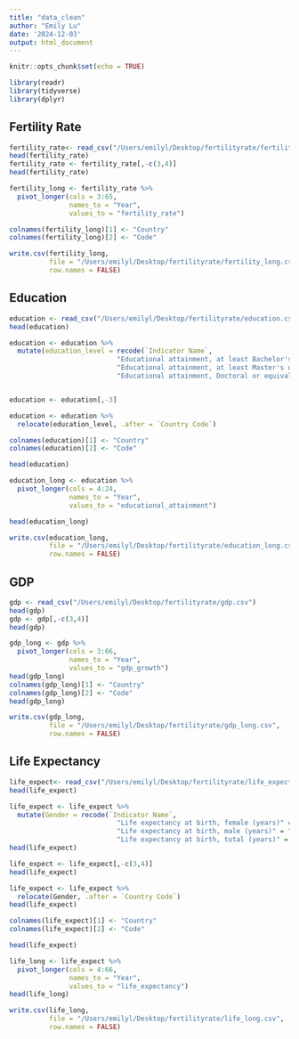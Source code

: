 ```yaml
---
title: "data_clean"
author: "Emily Lu"
date: '2024-12-03'
output: html_document
---
```


```r
knitr::opts_chunk$set(echo = TRUE)
```

```r
library(readr)
library(tidyverse)
library(dplyr)
```

## Fertility Rate

```r
fertility_rate<- read_csv("/Users/emilyl/Desktop/fertilityrate/fertility_rate.csv")
head(fertility_rate)
fertility_rate <- fertility_rate[,-c(3,4)]
head(fertility_rate)
```

```r
fertility_long <- fertility_rate %>%
  pivot_longer(cols = 3:65, 
               names_to = "Year", 
               values_to = "fertility_rate")

colnames(fertility_long)[1] <- "Country"
colnames(fertility_long)[2] <- "Code"

write.csv(fertility_long, 
          file = "/Users/emilyl/Desktop/fertilityrate/fertility_long.csv", 
          row.names = FALSE)
```


## Education
```r
education <- read_csv("/Users/emilyl/Desktop/fertilityrate/education.csv")
head(education)
```

```r
education <- education %>%
  mutate(education_level = recode(`Indicator Name`,
                           "Educational attainment, at least Bachelor's or equivalent, population 25+, female (%) (cumulative)" = "Bachelor's or equivalent",
                           "Educational attainment, at least Master's or equivalent, population 25+, female (%) (cumulative)" = "Master's or equivalent",
                           "Educational attainment, Doctoral or equivalent, population 25+, female (%) (cumulative)" = "Doctoral or equivalent"))


education <- education[,-3]

education <- education %>%
  relocate(education_level, .after = `Country Code`)

colnames(education)[1] <- "Country"
colnames(education)[2] <- "Code"

head(education)
```

```r
education_long <- education %>%
  pivot_longer(cols = 4:24, 
               names_to = "Year", 
               values_to = "educational_attainment")

head(education_long)
```

```r
write.csv(education_long, 
          file = "/Users/emilyl/Desktop/fertilityrate/education_long.csv", 
          row.names = FALSE)
```


## GDP
```r
gdp <- read_csv("/Users/emilyl/Desktop/fertilityrate/gdp.csv")
head(gdp)
gdp <- gdp[,-c(3,4)]
head(gdp)
```

```r
gdp_long <- gdp %>%
  pivot_longer(cols = 3:66, 
               names_to = "Year", 
               values_to = "gdp_growth")
head(gdp_long)
colnames(gdp_long)[1] <- "Country"
colnames(gdp_long)[2] <- "Code"
head(gdp_long)
```

```r
write.csv(gdp_long, 
          file = "/Users/emilyl/Desktop/fertilityrate/gdp_long.csv", 
          row.names = FALSE)
```

## Life Expectancy

```r
life_expect<- read_csv("/Users/emilyl/Desktop/fertilityrate/life_expectancy.csv")
head(life_expect)
```

```r
life_expect <- life_expect %>%
  mutate(Gender = recode(`Indicator Name`,
                           "Life expectancy at birth, female (years)" = "Female",
                           "Life expectancy at birth, male (years)" = "Male",
                           "Life expectancy at birth, total (years)" = "Both"))
head(life_expect)

life_expect <- life_expect[,-c(3,4)]
head(life_expect)

life_expect <- life_expect %>%
  relocate(Gender, .after = `Country Code`)
head(life_expect)

colnames(life_expect)[1] <- "Country"
colnames(life_expect)[2] <- "Code"

head(life_expect)
```

```r
life_long <- life_expect %>%
  pivot_longer(cols = 4:66, 
               names_to = "Year", 
               values_to = "life_expectancy")
head(life_long)
```

```r
write.csv(life_long, 
          file = "/Users/emilyl/Desktop/fertilityrate/life_long.csv", 
          row.names = FALSE)
```
